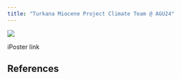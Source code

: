 ```yaml
---
title: "Turkana Miocene Project Climate Team @ AGU24"
---
```


[![](images/AGU24-TMP.png)](https://agu.confex.com/agu/agu24/meetingapp.cgi/Paper/1549769){fig-alt="Green AGU branded slide with presentation info: Late Early Miocene Climate in the Turkana Basin, Kenya From Multi-Proxy Records and iCESM Results. Wednesday Morning PP31B-0487. Click through for author info" fig-align="center"}


iPoster link

## References